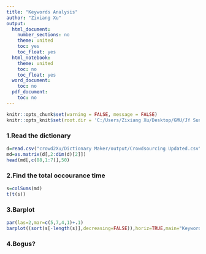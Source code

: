---
title: "Keywords Analysis"
author: "Zixiang Xu"
output:
  html_document:
    number_sections: no
    theme: united
    toc: yes
    toc_float: yes
  html_notebook:
    theme: united
    toc: no
    toc_float: yes
  word_document:
    toc: no
  pdf_document:
    toc: no
---

```{=html}
<style type="text/css">
    #header {
        text-align: center;
    }
</style>
```
```{r setup, include=FALSE}
knitr::opts_chunk$set(warning = FALSE, message = FALSE)
knitr::opts_knit$set(root.dir = 'C:/Users/Zixiang Xu/Desktop/GMU/JY Sun')
```

### 1.Read the dictionary
```{r}
d=read.csv("crowd2Xu/Dictionary Maker/output/Crowdsourcing Updated.csv")
md=as.matrix(d[,2:dim(d)[2]])
head(md[,c(88,1:7)],50)
```

### 2.Find the total occourance time
```{r}
s=colSums(md)
t(t(s))
```

### 3.Barplot
```{r fig.height=20, fig.width=10}
par(las=2,mar=c(5,7,4,1)+.1)
barplot((sort(s[-length(s)],decreasing=FALSE)),horiz=TRUE,main="Keywords frequencies")
```

### 4.Bogus?
```{r fig.height=20, fig.width=10}
```